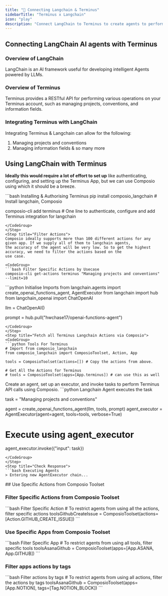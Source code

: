 ```yaml
---
title: "🚀 Connecting Langchain & Terminus"
sidebarTitle: "Terminus x Langchain"
icon: "play"
description: "Connect LangChain to Terminus to create agents to perform tasks using natural language"
---
```


## Connecting LangChain AI agents with Terminus

### Overview of LangChain

LangChain is an AI framework useful for developing intelligent Agents powered by LLMs.

### Overview of Terminus

Terminus provides a RESTful API for performing various operations on your Terminus account, such as managing projects, conventions, and information fields.

### Integrating Terminus with LangChain

Integrating Terminus & Langchain can allow for the following:

1. Managing projects and conventions
2. Managing information fields
& so many more

## Using LangChain with Terminus

<Steps>
<Step title="Setting Up the Environment">

**Ideally this would require a lot of effort to set up** like authenticating, configuring, and setting up the Terminus App, but we can use Composio using which it should be a breeze.

<CodeGroup>
```bash Installing & Authorising Terminus
pip install composio_langchain # Install langchain, Composio 

composio-cli add terminus # One line to authenticate, configure and add Terminus integration for langchain
```
</CodeGroup>
</Step>
<Step title="Filter Actions">
Composio ideally supports more than 100 different actions for any given app. If we supply all of them to langchain agents, 
the accuracy of the agent will be very low. So to get the highest accuracy, we need to filter the actions based on the 
use case.

<CodeGroup>
```bash Filter Specific Actions by Usecase
composio-cli get-actions terminus "Managing projects and conventions" --limit=10
```
</CodeGroup>

</Step>
<Step title="Import Base Packages">

<CodeGroup>
```python Initialise Imports
from langchain.agents import create_openai_functions_agent, AgentExecutor
from langchain import hub
from langchain_openai import ChatOpenAI


llm = ChatOpenAI()

prompt = hub.pull("hwchase17/openai-functions-agent")
```
</CodeGroup>
</Step>
<Step title="Fetch all Terminus Langchain Actions via Composio">
<CodeGroup>
```python Tools For Terminus
# Import from composio_langchain
from composio_langchain import ComposioToolset, Action, App

tools = ComposioToolset(actions=[]) # Copy the actions from above. 

# Get All the Actions for Terminus
# tools = ComposioToolset(apps=[App.terminus]) # can use this as well
```
</CodeGroup>
</Step>
<Step title="Execute the Agent">
Create an agent, set up an executor, and invoke tasks to perform Terminus API calls using Composio. 
<CodeGroup>
```python Langchain Agent executes the task

task = "Managing projects and conventions"

agent = create_openai_functions_agent(llm, tools, prompt)
agent_executor = AgentExecutor(agent=agent, tools=tools, verbose=True)

# Execute using agent_executor
agent_executor.invoke({"input": task})
```
</CodeGroup>
</Step>
<Step title="Check Response">
```bash Executing Agents
> Entering new AgentExecutor chain...
```
</Step>
</Steps>
## Use Specific Actions from Composio Toolset

### Filter Specific Actions from Composio Toolset

<CodeGroup>
```bash Filter Specific Action
# To restrict agents from using all the actions, filter specific actions
toolsGithubCreateIssue = ComposioToolset(actions=[Action.GITHUB_CREATE_ISSUE])
```
</CodeGroup>

### Use Specific Apps from Composio Toolset
<CodeGroup>
```bash Filter Specific App
# To restrict agents from using all tools, filter specific tools
toolsAsanaGithub = ComposioToolset(apps=[App.ASANA, App.GITHUB])
```
</CodeGroup>

### Filter apps actions by tags 
<CodeGroup>
```bash Filter actions by tags
# To restrict agents from using all actions, filter the actions by tags
toolsAsanaGithub = ComposioToolset(apps=[App.NOTION], tags=[Tag.NOTION_BLOCK])
```
</CodeGroup>

